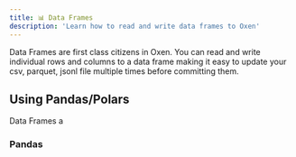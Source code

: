 ```yaml
---
title: 📊 Data Frames
description: 'Learn how to read and write data frames to Oxen'
---
```


Data Frames are first class citizens in Oxen. You can read and write individual rows and columns to a data frame making it easy to update your csv, parquet, jsonl file multiple times before committing them.

## Using Pandas/Polars

Data Frames a 

### Pandas

```python
```